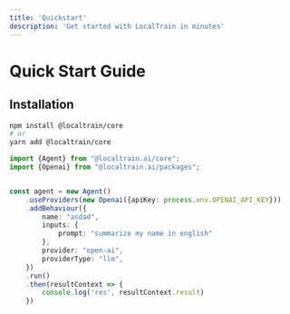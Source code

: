 ```yaml
---
title: 'Quickstart'
description: 'Get started with LocalTrain in minutes'
---
```


# Quick Start Guide

## Installation

```bash
npm install @localtrain/core
# or
yarn add @localtrain/core
```

```typescript
import {Agent} from "@localtrain.ai/core";
import {Openai} from "@localtrain.ai/packages";


const agent = new Agent()
    .useProviders(new Openai({apiKey: process.env.OPENAI_API_KEY}))
    .addBehaviour({
        name: "asdad",
        inputs: {
            prompt: "summarize my name in english"
        },
        provider: "open-ai",
        providerType: "llm",
    })
    .run()
    .then(resultContext => {
        console.log('res', resultContext.result)
    })
```
